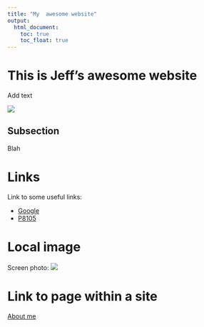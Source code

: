 ```yaml
---
title: "My  awesome website"
output: 
  html_document:
    toc: true
    toc_float: true
---
```


# This is Jeff's awesome website

Add text

![](https://media.giphy.com/media/drXGoW1iudhKw/giphy.gif)

## Subsection

Blah

# Links

Link to some useful links:

* [Google](https://www.google.com/)
* [P8105](https://p8105.com)


# Local image
Screen photo:
![](images/screen.jpg)

# Link to page within a site
[About me](about.html)



